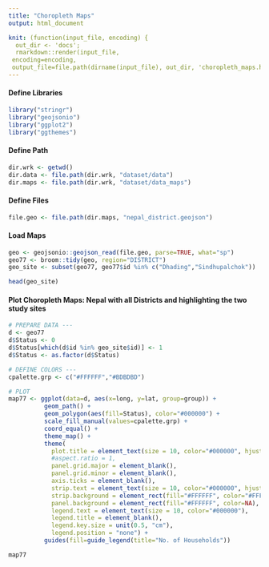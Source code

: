 ```yaml
---
title: "Choropleth Maps"
output: html_document

knit: (function(input_file, encoding) {
  out_dir <- 'docs';
  rmarkdown::render(input_file,
 encoding=encoding,
 output_file=file.path(dirname(input_file), out_dir, 'choropleth_maps.html'))})
---
```


#### Define Libraries
```r
library("stringr")
library("geojsonio")
library("ggplot2")
library("ggthemes")
```


#### Define Path
```r
dir.wrk <- getwd()
dir.data <- file.path(dir.wrk, "dataset/data")
dir.maps <- file.path(dir.wrk, "dataset/data_maps")
```


#### Define Files
```r
file.geo <- file.path(dir.maps, "nepal_district.geojson")
```



#### Load Maps
```r
geo <- geojsonio::geojson_read(file.geo, parse=TRUE, what="sp")
geo77 <- broom::tidy(geo, region="DISTRICT")
geo_site <- subset(geo77, geo77$id %in% c("Dhading","Sindhupalchok"))

head(geo_site)
```




#### Plot Choropleth Maps: Nepal with all Districts and highlighting the two study sites
```r
# PREPARE DATA ---
d <- geo77
d$Status <- 0
d$Status[which(d$id %in% geo_site$id)] <- 1
d$Status <- as.factor(d$Status)

# DEFINE COLORS ---
cpalette.grp <- c("#FFFFFF","#BDBDBD")

# PLOT
map77 <- ggplot(data=d, aes(x=long, y=lat, group=group)) +
          geom_path() +
          geom_polygon(aes(fill=Status), color="#000000") +
          scale_fill_manual(values=cpalette.grp) +
          coord_equal() +
          theme_map() +
          theme(
            plot.title = element_text(size = 10, color="#000000", hjust=0.5),
            #aspect.ratio = 1,
            panel.grid.major = element_blank(),
            panel.grid.minor = element_blank(),
            axis.ticks = element_blank(),	
            strip.text = element_text(size = 10, color="#000000", hjust=0.5),
            strip.background = element_rect(fill="#FFFFFF", color="#FFFFFF"),
            panel.background = element_rect(fill="#FFFFFF", color=NA),
            legend.text = element_text(size = 10, color="#000000"),
            legend.title = element_blank(),
            legend.key.size = unit(0.5, "cm"),
            legend.position = "none") +
          guides(fill=guide_legend(title="No. of Households"))

map77
```
